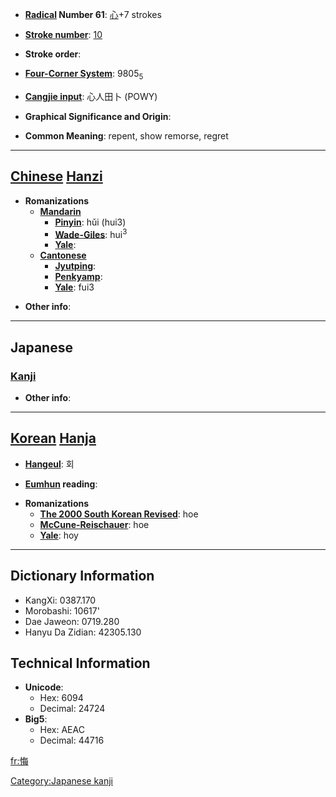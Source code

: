 * '''[[Wiktionary:Chinese radical index| Radical]] Number 61''': [[Wiktionary:Chinese radical index 心|心]]+7 strokes

* '''[[Wiktionary:Chinese total strokes index|Stroke number]]''': [[Wiktionary:Chinese total strokes index 10|10]]

* '''Stroke order''': 

* '''[[Wiktionary:Chinese four corner index|Four-Corner System]]''': 9805<sub>5</sub>

* '''[[Wiktionary:Chinese Cangjie index|Cangjie input]]''': 心人田卜 (POWY)

* '''Graphical Significance and Origin''': 

* '''Common Meaning''': repent, show remorse, regret

----

== [[Chinese]] [[Hanzi]] ==

* '''Romanizations'''
** '''[[Mandarin]]'''
*** '''[[Pinyin]]''': hǔi (hui3)
*** '''[[Wade-Giles]]''': hui<sup>3</sup>
*** '''[[Yale]]''': 
** '''[[Cantonese]]'''
*** '''[[Jyutping]]''':
*** '''[[Penkyamp]]''': 
*** '''[[Yale]]''': fui3

* '''Other info''': 

----

==Japanese==
===[[Kanji]]===
{{kanji|on readings=[[かい]] (kai)|kun readings=[[くいる]] (kuiru), [[くやむ]] (kuyamu)}}

* '''Other info''':  

----

== [[Korean]] [[Hanja]] ==

* '''[[Hangeul]]''': 회

* '''[[Eumhun]] reading''': 

* '''Romanizations'''
** '''[[The 2000 South Korean Revised Romanization|The 2000 South Korean Revised]]''': hoe
** '''[[McCune-Reischauer]]''': hoe
** '''[[Yale]]''': hoy

----

== Dictionary Information ==

* KangXi: 0387.170
* Morobashi: 10617'
* Dae Jaweon: 0719.280
* Hanyu Da Zidian: 42305.130

== Technical Information ==

* '''Unicode''':
** Hex: 6094
** Decimal: 24724
* '''Big5''':
** Hex: AEAC
** Decimal: 44716

[[Category:Japanese kanji]]

[[fr:悔]]